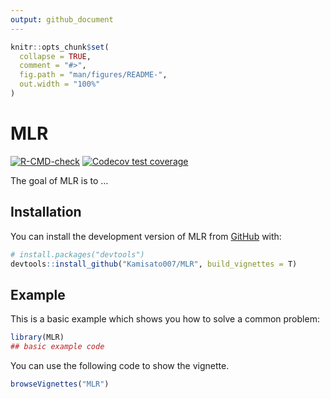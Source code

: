 ```yaml
---
output: github_document
---
```


<!-- README.md is generated from README.Rmd. Please edit that file -->

```r
knitr::opts_chunk$set(
  collapse = TRUE,
  comment = "#>",
  fig.path = "man/figures/README-",
  out.width = "100%"
)
```

# MLR

<!-- badges: start -->
[![R-CMD-check](https://github.com/Kamisato007/MLR/actions/workflows/R-CMD-check.yaml/badge.svg)](https://github.com/Kamisato007/MLR/actions/workflows/R-CMD-check.yaml)
[![Codecov test coverage](https://codecov.io/gh/Kamisato007/MLR/branch/main/graph/badge.svg)](https://app.codecov.io/gh/Kamisato007/MLR?branch=main)
<!-- badges: end -->

The goal of MLR is to ...

## Installation

You can install the development version of MLR from [GitHub](https://github.com/) with:

``` r
# install.packages("devtools")
devtools::install_github("Kamisato007/MLR", build_vignettes = T)
```

## Example

This is a basic example which shows you how to solve a common problem:

```r
library(MLR)
## basic example code
```

You can use the following code to show the vignette.

```r
browseVignettes("MLR")
```



